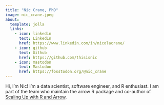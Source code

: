 ```yaml
---
title: "Nic Crane, PhD"
image: nic_crane.jpeg
about:
  template: jolla
  links:
    - icon: linkedin
      text: LinkedIn
      href: https://www.linkedin.com/in/nicolacrane/
    - icon: github
      text: Github
      href: https://github.com/thisisnic
    - icon: mastodon
      text: Mastodon
      href: https://fosstodon.org/@nic_crane
---
```


Hi, I'm Nic! I'm a data scientist, software engineer, and R enthusiast.  I am part of the team who maintain the arrow R package and co-author of [Scaling Up with R and Arrow](https://arrowrbook.com/).
